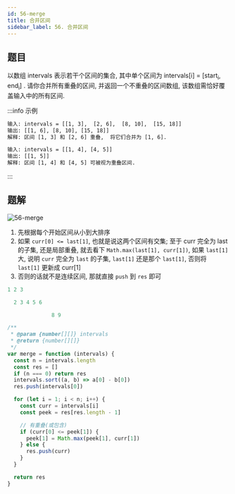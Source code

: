 ```yaml
---
id: 56-merge
title: 合并区间
sidebar_label: 56. 合并区间
---
```


## 题目

以数组 intervals 表示若干个区间的集合, 其中单个区间为 intervals[i] = [start<sub>i</sub>, end<sub>i</sub>] . 请你合并所有重叠的区间, 并返回一个不重叠的区间数组, 该数组需恰好覆盖输入中的所有区间.

:::info 示例

```bash
输入: intervals = [[1, 3],  [2, 6],  [8, 10],  [15, 18]]
输出: [[1, 6], [8, 10], [15, 18]]
解释: 区间 [1, 3] 和 [2, 6] 重叠,  将它们合并为 [1, 6].
```

```bash
输入: intervals = [[1, 4], [4, 5]]
输出: [[1, 5]]
解释: 区间 [1, 4] 和 [4, 5] 可被视为重叠区间.
```

:::

## 题解

![56-merge](../../static/img/56-merge.gif)

1. 先根据每个开始区间从小到大排序
2. 如果 `curr[0] <= last[1]`, 也就是说这两个区间有交集; 至于 curr 完全为 last 的子集, 还是局部重叠, 就去看下 `Math.max(last[1], curr[1])`, 如果 `last[1]` 大, 说明 `curr` 完全为 `last` 的子集, `last[1]` 还是那个 `last[1]`, 否则将 `last[1]` 更新成 curr[1]
3. 否则的话就不是连续区间, 那就直接 `push` 到 `res` 即可

```ts
1 2 3

  2 3 4 5 6

              8 9
```

```ts
/**
 * @param {number[][]} intervals
 * @return {number[][]}
 */
var merge = function (intervals) {
  const n = intervals.length
  const res = []
  if (n === 0) return res
  intervals.sort((a, b) => a[0] - b[0])
  res.push(intervals[0])

  for (let i = 1; i < n; i++) {
    const curr = intervals[i]
    const peek = res[res.length - 1]

    // 有重叠(或包含)
    if (curr[0] <= peek[1]) {
      peek[1] = Math.max(peek[1], curr[1])
    } else {
      res.push(curr)
    }
  }

  return res
}
```
